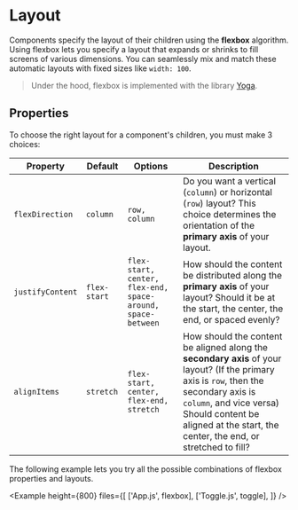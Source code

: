 
# Layout

Components specify the layout of their children using the **flexbox** algorithm. Using flexbox lets you specify a layout that expands or shrinks to fill screens of various dimensions. You can seamlessly mix and match these automatic layouts with fixed sizes like `width: 100`.

> Under the hood, flexbox is implemented with the library [Yoga](https://yogalayout.com/).

## Properties

To choose the right layout for a component's children, you must make 3 choices:

| Property         | Default      | Options                                                     | Description                                                                                                                                                                                                                                              |
| ---------------- | ------------ | ----------------------------------------------------------- | -------------------------------------------------------------------------------------------------------------------------------------------------------------------------------------------------------------------------------------------------------- |
| `flexDirection`  | `column`     | `row, column`                                               | Do you want a vertical (`column`) or horizontal (`row`) layout? This choice determines the orientation of the **primary axis** of your layout.                                                                                                           |
| `justifyContent` | `flex-start` | `flex-start, center, flex-end, space-around, space-between` | How should the content be distributed along the <b>primary axis</b> of your layout? Should it be at the start, the center, the end, or spaced evenly?                                                                                                    |
| `alignItems`     | `stretch`    | `flex-start, center, flex-end, stretch`                     | How should the content be aligned along the <b>secondary axis</b> of your layout? (If the primary axis is `row`, then the secondary axis is `column`, and vice versa) Should content be aligned at the start, the center, the end, or stretched to fill? |

The following example lets you try all the possible combinations of flexbox properties and layouts.

<Example
  height={800}
  files={[
    ['App.js', flexbox],
    ['Toggle.js', toggle],
  ]}
/>
